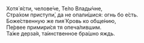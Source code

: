Хотя́ я́сти, челове́че, Те́ло Влады́чне,  
Стра́хом приступи́, да не опали́шися: огнь бо е́сть.  
Боже́ственную же пия́ Кровь ко обще́нию,  
Пе́рвее примири́ся тя опеча́лившим.  
Та́же дерза́я, та́инственное бра́шно яждь.
